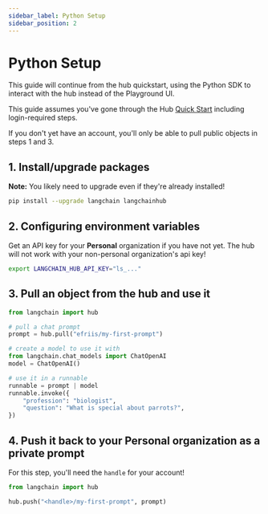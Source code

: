 ```yaml
---
sidebar_label: Python Setup
sidebar_position: 2
---
```

# Python Setup

This guide will continue from the hub quickstart, using the Python SDK to interact with the hub instead of the Playground UI.

This guide assumes you've gone through the Hub [Quick Start](./quickstart) including login-required steps.

If you don't yet have an account, you'll only be able to pull public objects in steps 1 and 3.

## 1. Install/upgrade packages

**Note:** You likely need to upgrade even if they're already installed!

```bash
pip install --upgrade langchain langchainhub 
```

## 2. Configuring environment variables

Get an API key for your **Personal** organization if you have not yet. The hub will not work with your non-personal organization's api key!

```bash
export LANGCHAIN_HUB_API_KEY="ls_..."
```

## 3. Pull an object from the hub and use it

```python
from langchain import hub

# pull a chat prompt
prompt = hub.pull("efriis/my-first-prompt")

# create a model to use it with
from langchain.chat_models import ChatOpenAI
model = ChatOpenAI()

# use it in a runnable
runnable = prompt | model
runnable.invoke({
	"profession": "biologist",
	"question": "What is special about parrots?",
})
```

## 4. Push it back to your Personal organization as a private prompt

For this step, you'll need the `handle` for your account!

```python
from langchain import hub

hub.push("<handle>/my-first-prompt", prompt)
```
